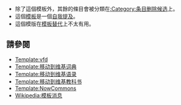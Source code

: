 <includeonly><!-- 在這裡加入模板的保護標識 --></includeonly><noinclude>{{template doc page viewed directly}}</noinclude>
<!-- 在本行下編輯模板說明 -->
{{shortcut|T:Vfd-s}}
*除了這個模板外，其餘的條目會被分類在[[:Category:条目删除候选]]上。
*這個[[Wikipedia:模板消息|模板]]是一個[[Wikipedia:自我提及|自我提及]]。
*這個模版在[[Help:替换引用|模板替代]]上不太有用。

==請參閱==
{{deletiontools}}
*[[Template:vfd]]
*[[Template:移动到维基词典]]
*[[Template:移动到维基语录]]
*[[Template:移动到维基教科书]]
*[[Template:NowCommons]]
*[[Wikipedia:模板消息]]

<includeonly>
<!-- 本行下加入模板的分類 -->
[[Category:移動模板|{{PAGENAME}}]]
</includeonly>
